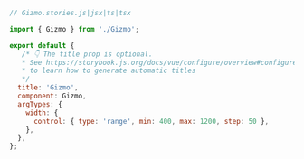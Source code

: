 ```js
// Gizmo.stories.js|jsx|ts|tsx

import { Gizmo } from './Gizmo';

export default {
   /* 👇 The title prop is optional.
   * See https://storybook.js.org/docs/vue/configure/overview#configure-story-loading
   * to learn how to generate automatic titles
   */
  title: 'Gizmo',
  component: Gizmo,
  argTypes: {
    width: {
      control: { type: 'range', min: 400, max: 1200, step: 50 },
    },
  },
};
```